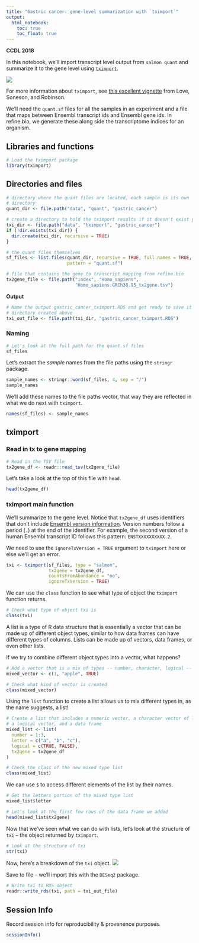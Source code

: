 ```yaml
---
title: "Gastric cancer: gene-level summarization with `tximport`"
output:   
  html_notebook: 
    toc: true
    toc_float: true
---
```


**CCDL 2018**

In this notebook, we'll import transcript level output from `salmon quant` and
summarize it to the gene level using [`tximport`](https://bioconductor.org/packages/release/bioc/html/tximport.html).

![](diagrams/rna-seq_5.png)

For more information about `tximport`, see [this excellent vignette](https://bioconductor.org/packages/release/bioc/vignettes/tximport/inst/doc/tximport.html) from Love, Soneson, and Robinson.

We'll need the `quant.sf` files for all the samples in an experiment and a file
that maps between Ensembl transcript ids and Ensembl gene ids.
In refine.bio, we generate these along side the transcriptome indices for an
organism.

## Libraries and functions

```r
# Load the tximport package
library(tximport)
```

## Directories and files

```r
# directory where the quant files are located, each sample is its own
# directory
quant_dir <- file.path("data", "quant", "gastric_cancer")

# create a directory to hold the tximport results if it doesn't exist yet
txi_dir <- file.path("data", "tximport", "gastric_cancer")
if (!dir.exists(txi_dir)) {
  dir.create(txi_dir, recursive = TRUE)
}

# the quant files themselves
sf_files <- list.files(quant_dir, recursive = TRUE, full.names = TRUE,
                       pattern = "quant.sf")

# file that contains the gene to transcript mapping from refine.bio
tx2gene_file <- file.path("index", "Homo_sapiens",
                          "Homo_sapiens.GRCh38.95_tx2gene.tsv")
```

**Output**

```r
# Name the output gastric_cancer_tximport.RDS and get ready to save it in the 
# directory created above
txi_out_file <- file.path(txi_dir, "gastric_cancer_tximport.RDS")
```

### Naming

```r
# Let's look at the full path for the quant.sf files
sf_files
```

Let's extract the _sample_ names from the file paths using the `stringr` 
package.

```r
sample_names <- stringr::word(sf_files, 4, sep = "/")
sample_names
```

We'll add these names to the file paths vector, that way they are reflected in
what we do next with `tximport`.

```r
names(sf_files) <- sample_names
```

## tximport

### Read in tx to gene mapping

```r
# Read in the TSV file
tx2gene_df <- readr::read_tsv(tx2gene_file)
```

Let's take a look at the top of this file with `head`.

```r
head(tx2gene_df)
```

### tximport main function

We'll summarize to the gene level.
Notice that `tx2gene_df` uses identifiers that don't include [Ensembl version information](https://useast.ensembl.org/Help/Faq?id=488).
Version numbers follow a period (`.`) at the end of the identifier. 
For example, the second version of a human Ensembl transcript ID follows this pattern: `ENSTXXXXXXXXXX.2`.

We need to use the `ignoreTxVersion = TRUE` argument to `tximport` here or else we'll get an error.

```r
txi <- tximport(sf_files, type = "salmon", 
                tx2gene = tx2gene_df,
                countsFromAbundance = "no", 
                ignoreTxVersion = TRUE)
```

We can use the `class` function to see what type of object the `tximport`
function returns.

```r
# Check what type of object txi is
class(txi)
```

A list is a type of R data structure that is essentially a vector that can be
made up of different object types, similar to how data frames can have different
types of columns.
Lists can be made up of vectors, data frames, or even other lists.

If we try to combine different object types into a vector, what happens?

```r
# Add a vector that is a mix of types -- number, character, logical -- using c()
mixed_vector <- c(1, "apple", TRUE)

# Check what kind of vector is created
class(mixed_vector)
```

Using the `list` function to create a list allows us to mix different types in,
as the name suggests, a list!

```r
# Create a list that includes a numeric vector, a character vector of letters,
# a logical vector, and a data frame
mixed_list <- list(
  number = 1:3,
  letter = c("a", "b", "c"),
  logical = c(TRUE, FALSE),
  tx2gene = tx2gene_df
)

# Check the class of the new mixed type list
class(mixed_list)
```

We can use `$` to access different elements of the list by their names.

```r
# Get the letters portion of the mixed type list
mixed_list$letter
```

```r
# Let's look at the first few rows of the data frame we added
head(mixed_list$tx2gene)
```

Now that we've seen what we can do with lists, let's look at the structure of 
`txi` -- the object returned by `tximport`.

```r
# Look at the structure of txi
str(txi)
```

Now, here's a breakdown of the `txi` object.
![](diagrams/tximport.png)

Save to file -- we'll import this with the `DESeq2` package.

```r
# Write txi to RDS object
readr::write_rds(txi, path = txi_out_file)
```

## Session Info

Record session info for reproducibility & provenence purposes.

```r
sessionInfo()
```
